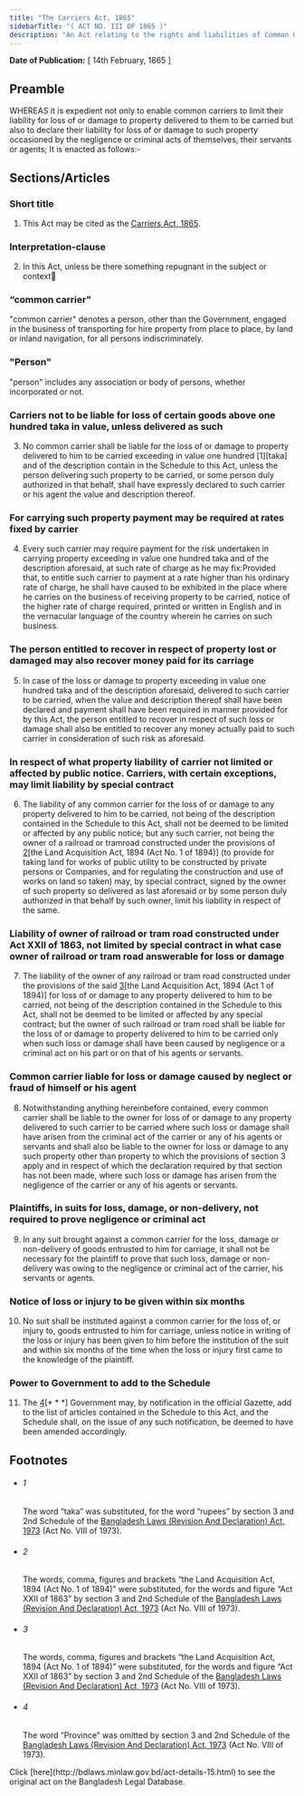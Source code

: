 ```yaml
---
title: "The Carriers Act, 1865"
sidebarTitle: "( ACT NO. III OF 1865 )"
description: "An Act relating to the rights and liabilities of Common Carriers."
---
```


**Date of Publication:** [ 14th February, 1865 ]

## Preamble

WHEREAS it is expedient not only to enable common carriers to limit their liability for loss of or damage to property delivered to them to be carried but also to declare their liability for loss of or damage to such property occasioned by the negligence or criminal acts of themselves, their servants or agents; It is enacted as follows:-

## Sections/Articles

### Short title

1. This Act may be cited as the [Carriers Act, 1865](/act-15.html "Carriers Act, 1865").

### Interpretation-clause

2. In this Act, unless be there something repugnant in the subject or context

### “common carrier"

"common carrier" denotes a person, other than the Government, engaged in the business of transporting for hire property from place to place, by land or inland navigation, for all persons indiscriminately.

### "Person"

"person" includes any association or body of persons, whether incorporated or not.

### Carriers not to be liable for loss of certain goods above one hundred taka in value, unless delivered as such

3. No common carrier shall be liable for the loss of or damage to property delivered to him to be carried exceeding in value one hundred [1][taka] and of the description contain in the Schedule to this Act, unless the person delivering such property to be carried, or some person duly authorized in that behalf, shall have expressly declared to such carrier or his agent the value and description thereof.

### For carrying such property payment may be required at rates fixed by carrier

4. Every such carrier may require payment for the risk undertaken in carrying property exceeding in value one hundred taka and of the description aforesaid, at such rate of charge as he may fix:Provided that, to entitle such carrier to payment at a rate higher than his ordinary rate of charge, he shall have caused to be exhibited in the place where he carries on the business of receiving property to be carried, notice of the higher rate of charge required, printed or written in English and in the vernacular language of the country wherein he carries on such business.

### The person entitled to recover in respect of property lost or damaged may also recover money paid for its carriage

5. In case of the loss or damage to property exceeding in value one hundred taka and of the description aforesaid, delivered to such carrier to be carried, when the value and description thereof shall have been declared and payment shall have been required in manner provided for by this Act, the person entitled to recover in respect of such loss or damage shall also be entitled to recover any money actually paid to such carrier in consideration of such risk as aforesaid.

### In respect of what property liability of carrier not limited or affected by public notice. Carriers, with certain exceptions, may limit liability by special contract

6. The liability of any common carrier for the loss of or damage to any property delivered to him to be carried, not being of the description contained in the Schedule to this Act, shall not be deemed to be limited or affected by any public notice; but any such carrier, not being the owner of a railroad or tramroad constructed under the provisions of [2](1)[the Land Acquisition Act, 1894 (Act No. 1 of 1894)] (to provide for taking land for works of public utility to be constructed by private persons or Companies, and for regulating the construction and use of works on land so taken) may, by special contract, signed by the owner of such property so delivered as last aforesaid or by some person duly authorized in that behalf by such owner, limit his liability in respect of the same.

### Liability of owner of railroad or tram road constructed under Act XXII of 1863, not limited by special contract in what case owner of railroad or tram road answerable for loss or damage

7. The liability of the owner of any railroad or tram road constructed under the provisions of the said [3](1)[the Land Acquisition Act, 1894 (Act 1 of 1894)] for loss of or damage to any property delivered to him to be carried, not being of the description contained in the Schedule to this Act, shall not be deemed to be limited or affected by any special contract; but the owner of such railroad or tram road shall be liable for the loss of or damage to property delivered to him to be carried only when such loss or damage shall have been caused by negligence or a criminal act on his part or on that of his agents or servants.

### Common carrier liable for loss or damage caused by neglect or fraud of himself or his agent

8. Notwithstanding anything hereinbefore contained, every common carrier shall be liable to the owner for loss of or damage to any property delivered to such carrier to be carried where such loss or damage shall have arisen from the criminal act of the carrier or any of his agents or servants and shall also be liable to the owner for loss or damage to any such property other than property to which the provisions of section 3 apply and in respect of which the declaration required by that section has not been made, where such loss or damage has arisen from the negligence of the carrier or any of his agents or servants.

### Plaintiffs, in suits for loss, damage, or non-delivery, not required to prove negligence or criminal act

9. In any suit brought against a common carrier for the loss, damage or non-delivery of goods entrusted to him for carriage, it shall not be necessary for the plaintiff to prove that such loss, damage or non-delivery was owing to the negligence or criminal act of the carrier, his servants or agents.

### Notice of loss or injury to be given within six months

10. No suit shall be instituted against a common carrier for the loss of, or injury to, goods entrusted to him for carriage, unless notice in writing of the loss or injury has been given to him before the institution of the suit and within six months of the time when the loss or injury first came to the knowledge of the plaintiff.

### Power to Government to add to the Schedule

11. The [4](1)[\* \* \*] Government may, by notification in the official Gazette, add to the list of articles contained in the Schedule to this Act, and the Schedule shall, on the issue of any such notification, be deemed to have been amended accordingly.

## Footnotes

- ###### 1

  The word “taka” was substituted, for the word “rupees” by section 3 and 2nd Schedule of the [Bangladesh Laws (Revision And Declaration) Act, 1973](/act-430.html "Bangladesh Laws (Revision And Declaration) Act, 1973") (Act No. VIII of 1973).

- ###### 2

  The words, comma, figures and brackets “the Land Acquisition Act, 1894 (Act No. 1 of 1894)” were substituted, for the words and figure “Act XXII of 1863” by section 3 and 2nd Schedule of the [Bangladesh Laws (Revision And Declaration) Act, 1973](/act-430.html "Bangladesh Laws (Revision And Declaration) Act, 1973") (Act No. VIII of 1973).

- ###### 3

  The words, comma, figures and brackets “the Land Acquisition Act, 1894 (Act No. 1 of 1894)” were substituted, for the words and figure “Act XXII of 1863” by section 3 and 2nd Schedule of the [Bangladesh Laws (Revision And Declaration) Act, 1973](/act-430.html "Bangladesh Laws (Revision And Declaration) Act, 1973") (Act No. VIII of 1973).

- ###### 4

  The word “Province” was omitted by section 3 and 2nd Schedule of the [Bangladesh Laws (Revision And Declaration) Act, 1973](/act-430.html "Bangladesh Laws (Revision And Declaration) Act, 1973") (Act No. VIII of 1973).

<Note>
  Click [here](http://bdlaws.minlaw.gov.bd/act-details-15.html) to see the original act on the Bangladesh Legal Database.
</Note>
